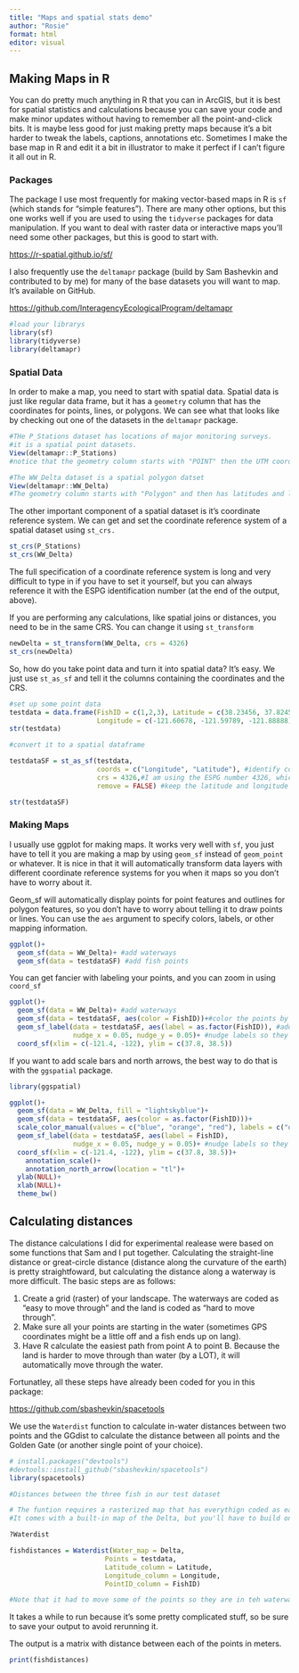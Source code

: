 ```yaml
---
title: "Maps and spatial stats demo"
author: "Rosie"
format: html
editor: visual
---
```


## Making Maps in R

You can do pretty much anything in R that you can in ArcGIS, but it is best for spatial statistics and calculations because you can save your code and make minor updates without having to remember all the point-and-click bits. It is maybe less good for just making pretty maps because it's a bit harder to tweak the labels, captions, annotations etc. Sometimes I make the base map in R and edit it a bit in illustrator to make it perfect if I can't figure it all out in R.

### Packages

The package I use most frequently for making vector-based maps in R is `sf` (which stands for "simple features"). There are many other options, but this one works well if you are used to using the `tidyverse` packages for data manipulation. If you want to deal with raster data or interactive maps you'll need some other packages, but this is good to start with.

<https://r-spatial.github.io/sf/>

I also frequently use the `deltamapr` package (build by Sam Bashevkin and contributed to by me) for many of the base datasets you will want to map. It's available on GitHub.

<https://github.com/InteragencyEcologicalProgram/deltamapr>

```r
#load your librarys
library(sf)
library(tidyverse)
library(deltamapr)
```

### Spatial Data

In order to make a map, you need to start with spatial data. Spatial data is just like regular data frame, but it has a `geometry` column that has the coordinates for points, lines, or polygons. We can see what that looks like by checking out one of the datasets in the `deltamapr` package.

```r

#THe P_Stations dataset has locations of major monitoring surveys.
#it is a spatial point datasets.
View(deltamapr::P_Stations)
#notice that the geometry column starts with "POINT" then the UTM coordinates.

#The WW_Delta dataset is a spatial polygon datset
View(deltamapr::WW_Delta)
#The geometry column starts with "Polygon" and then has latitudes and longitudes
```

The other important component of a spatial dataset is it's coordinate reference system. We can get and set the coordinate reference system of a spatial dataset using `st_crs.`

```r

st_crs(P_Stations)
st_crs(WW_Delta)
```

The full specification of a coordinate reference system is long and very difficult to type in if you have to set it yourself, but you can always reference it with the ESPG identification number (at the end of the output, above).

If you are performing any calculations, like spatial joins or distances, you need to be in the same CRS. You can change it using `st_transform`

```r

newDelta = st_transform(WW_Delta, crs = 4326)
st_crs(newDelta)
```

So, how do you take point data and turn it into spatial data? It's easy. We just use `st_as_sf` and tell it the columns containing the coordinates and the CRS.

```r
#set up some point data
testdata = data.frame(FishID = c(1,2,3), Latitude = c(38.23456, 37.8245, 38.09823),
                      Longitude = c(-121.60678, -121.59789, -121.88888))
str(testdata)

#convert it to a spatial dataframe

testdataSF = st_as_sf(testdata, 
                      coords = c("Longitude", "Latitude"), #identify coordinate columns, note that longitude must come first
                      crs = 4326,#I am using the ESPG number 4326, which is WGS 84, and what we usually deal with
                      remove = FALSE) #keep the latitude and longitude columns

str(testdataSF)
```

### Making Maps

I usually use ggplot for making maps. It works very well with `sf`, you just have to tell it you are making a map by using `geom_sf` instead of `geom_point` or whatever. It is nice in that it will automatically transform data layers with different coordinate reference systems for you when it maps so you don't have to worry about it.

Geom_sf will automatically display points for point features and outlines for polygon features, so you don't have to worry about telling it to draw points or lines. You can use the `aes` argument to specify colors, labels, or other mapping information.

```r

ggplot()+
  geom_sf(data = WW_Delta)+ #add waterways
  geom_sf(data = testdataSF) #add fish points
```

You can get fancier with labeling your points, and you can zoom in using `coord_sf`

```r

ggplot()+
  geom_sf(data = WW_Delta)+ #add waterways
  geom_sf(data = testdataSF, aes(color = FishID))+#color the points by ID
  geom_sf_label(data = testdataSF, aes(label = as.factor(FishID)), #add labels
                nudge_x = 0.05, nudge_y = 0.05)+ #nudge labels so they don't overlap points
  coord_sf(xlim = c(-121.4, -122), ylim = c(37.8, 38.5))
```

If you want to add scale bars and north arrows, the best way to do that is with the `ggspatial` package.

```r
library(ggspatial)

ggplot()+
  geom_sf(data = WW_Delta, fill = "lightskyblue")+
  geom_sf(data = testdataSF, aes(color = as.factor(FishID)))+
  scale_color_manual(values = c("blue", "orange", "red"), labels = c("onefish", "twofish", "redfish"), name = "Fish ID")+
  geom_sf_label(data = testdataSF, aes(label = FishID), 
                nudge_x = 0.05, nudge_y = 0.05)+ #nudge labels so they don't overlap points
  coord_sf(xlim = c(-121.4, -122), ylim = c(37.8, 38.5))+
    annotation_scale()+
    annotation_north_arrow(location = "tl")+
  ylab(NULL)+
  xlab(NULL)+
  theme_bw()
```

## Calculating distances

The distance calculations I did for experimental realease were based on some functions that Sam and I put together. Calculating the straight-line distance or great-circle distance (distance along the curvature of the earth) is pretty straightfoward, but calculating the distance along a waterway is more difficult. The basic steps are as follows:

1.  Create a grid (raster) of your landscape. The waterways are coded as "easy to move through" and the land is coded as "hard to move through".
2.  Make sure all your points are starting in the water (sometimes GPS coordinates might be a little off and a fish ends up on lang).
3.  Have R calculate the easiest path from point A to point B. Because the land is harder to move through than water (by a LOT), it will automatically move through the water.

Fortunatley, all these steps have already been coded for you in this package:

<https://github.com/sbashevkin/spacetools>

We use the `Waterdist` function to calculate in-water distances between two points and the GGdist to calculate the distance between all points and the Golden Gate (or another single point of your choice).

```r
# install.packages("devtools")
#devtools::install_github("sbashevkin/spacetools")
library(spacetools)

#Distances between the three fish in our test dataset

# The funtion requires a rasterized map that has everythign coded as easy or hard.
#It comes with a built-in map of the Delta, but you'll have to build one if you are trying to do this somewhere else

?Waterdist

fishdistances = Waterdist(Water_map = Delta, 
                        Points = testdata,
                        Latitude_column = Latitude,
                        Longitude_column = Longitude,
                        PointID_column = FishID)

#Note that it had to move some of the points so they are in teh waterways since my random fish points were made up.
```

It takes a while to run because it's some pretty complicated stuff, so be sure to save your output to avoid rerunning it.

The output is a matrix with distance between each of the points in meters.

```r
print(fishdistances)
```
